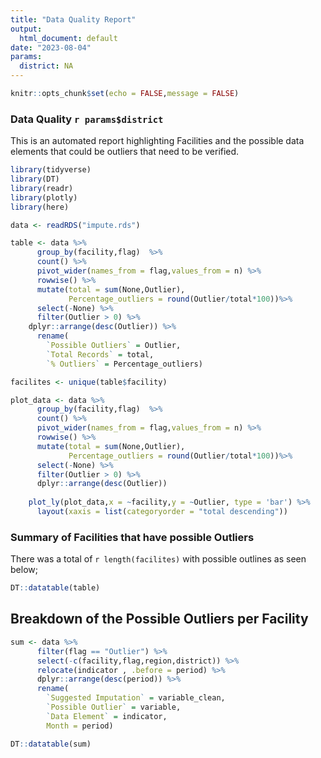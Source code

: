 ```yaml
---
title: "Data Quality Report"
output:
  html_document: default
date: "2023-08-04"
params:
  district: NA
---
```


```r
knitr::opts_chunk$set(echo = FALSE,message = FALSE)
```

### Data Quality `r params$district` 

This is an automated report highlighting Facilities and the possible data elements that could be outliers that need to be verified. 

```r
library(tidyverse)
library(DT)
library(readr)
library(plotly)
library(here)

data <- readRDS("impute.rds")

table <- data %>%
      group_by(facility,flag)  %>%
      count() %>%
      pivot_wider(names_from = flag,values_from = n) %>%
      rowwise() %>%
      mutate(total = sum(None,Outlier),
             Percentage_outliers = round(Outlier/total*100))%>%
      select(-None) %>%
      filter(Outlier > 0) %>%
    dplyr::arrange(desc(Outlier)) %>%
      rename(
        `Possible Outliers` = Outlier,
        `Total Records` = total, 
        `% Outliers` = Percentage_outliers) 

facilites <- unique(table$facility)

```

```r

plot_data <- data %>%
      group_by(facility,flag)  %>%
      count() %>%
      pivot_wider(names_from = flag,values_from = n) %>%
      rowwise() %>%
      mutate(total = sum(None,Outlier),
             Percentage_outliers = round(Outlier/total*100))%>%
      select(-None) %>%
      filter(Outlier > 0) %>%
      dplyr::arrange(desc(Outlier))  
    
    plot_ly(plot_data,x = ~facility,y = ~Outlier, type = 'bar') %>%
      layout(xaxis = list(categoryorder = "total descending"))
```


### Summary of Facilities that have possible Outliers
There was a total of `r length(facilites)` with possible outlines as seen below; 


```r
DT::datatable(table)
```


## Breakdown of the Possible Outliers per Facility 
```r

sum <- data %>%
      filter(flag == "Outlier") %>%
      select(-c(facility,flag,region,district)) %>%
      relocate(indicator , .before = period) %>%
      dplyr::arrange(desc(period)) %>%
      rename(
        `Suggested Imputation` = variable_clean, 
        `Possible Outlier` = variable,
        `Data Element` = indicator,
        Month = period)

DT::datatable(sum)

```


